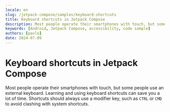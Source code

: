 ```yaml
---
locale: en
slug: /jetpack-compose/samples/keyboard-shortcuts
title: Keyboard shortcuts in Jetpack Compose
description: Most people operate their smartphones with touch, but some people use an external keyboard.
keywords: [Android, Jetpack Compose, accessibility, code sample]
authors: [pavlo]
date: 2024-07-09
---
```


# Keyboard shortcuts in Jetpack Compose

Most people operate their smartphones with touch, but some people use an external keyboard. Learning and using keyboard shortcuts can save you a lot of time. Shortcuts should always use a modifier key, such as `CTRL` or `CMD` to avoid clashing with system shortcuts.

<CodeSample id="keyboard-shortcuts" framework="jetpack-compose" locale="en"/>
